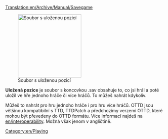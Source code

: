 [[Translation:en/Archive/Manual/Savegame]]

[[File:en/Savecode.png|200px|thumb|right|Soubor s uloženou pozicí]]

'''Uložená pozice''' je soubor s koncovkou .sav obsahuje to, co jsi hrál a poté uložil ve hře jednoho hráče či více hráčů.
To můžeš nahrát kdykoliv. 

Můžeš to nahrát pro hru jednoho hráče i pro hru více hráčů.
OTTD jsou většinou kompatibilní s TTD, TTDPatch a předchozímy verzemi OTTD, které mohou být převedeny do OTTD formátu. Více informací najdeš na [[en/interoperability]]. Možná však jenom v angličtině.

[[Category:en/Playing]]